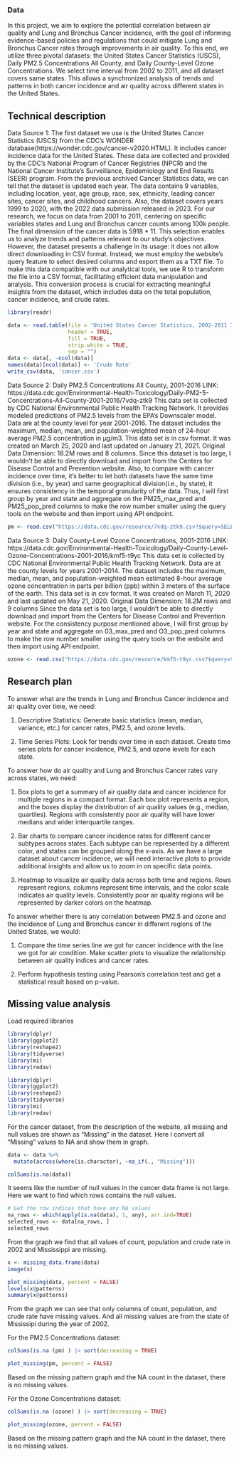 ### Data 
In this project, we aim to explore the potential correlation between air quality and Lung and Bronchus Cancer incidence, with the goal of informing evidence-based policies and regulations that could mitigate Lung and Bronchus Cancer rates through improvements in air quality. To this end, we utilize three pivotal datasets: the United States Cancer Statistics (USCS), Daily PM2.5 Concentrations All County, and Daily County-Level Ozone Concentrations. We select time interval from 2002 to 2011, and all dataset covers same states. This allows a synchronized analysis of trends and patterns in both cancer incidence and air quality across different states in the United States.

## Technical description
Data Source 1: 
The first dataset we use is the United States Cancer Statistics (USCS) from the CDC's WONDER database(https://wonder.cdc.gov/cancer-v2020.HTML). It includes cancer incidence data for the United States. These data are collected and provided by the CDC's National Program of Cancer Registries (NPCR) and the National Cancer Institute's Surveillance, Epidemiology and End Results (SEER) program. From the previous archived Cancer Statistics data, we can tell that the dataset is updated each year. The data contains 9 variables, including location, year, age group, race, sex, ethnicity, leading cancer sites, cancer sites, and childhood cancers. Also, the dataset covers years 1999 to 2020, with the 2022 data submission released in 2023. For our research, we focus on data from 2001 to 2011, centering on specific variables states and Lung and Bronchus cancer counts among 100k people. The final dimension of the cancer data is 5918 * 11. This selection enables us to analyze trends and patterns relevant to our study's objectives. However, the dataset presents a challenge in its usage: it does not allow direct downloading in CSV format. Instead, we must employ the website's query feature to select desired columns and export them as a TXT file. To make this data compatible with our analytical tools, we use R to transform the file into a CSV format, facilitating efficient data manipulation and analysis. This conversion process is crucial for extracting meaningful insights from the dataset, which includes data on the total population, cancer incidence, and crude rates.

```r
library(readr)

data <- read.table(file = 'United States Cancer Statistics, 2002-2011 Incidence.txt', 
                   header = TRUE, 
                   fill = TRUE, 
                   strip.white = TRUE, 
                   sep = "")
data <- data[, -ncol(data)]
names(data)[ncol(data)] <- 'Crude Rate'
write_csv(data, 'cancer.csv')

```

Data Source 2: 
Daily PM2.5 Concentrations All County, 2001-2016
LINK: https://data.cdc.gov/Environmental-Health-Toxicology/Daily-PM2-5-Concentrations-All-County-2001-2016/7vdq-ztk9
This data set is collected by CDC National Environmental Public Health Tracking Network. It provides modeled predictions of PM2.5 levels from the EPA's Downscaler model. Data are at the county level for year 2001-2016. The dataset includes the maximum, median, mean, and population-weighted mean of 24-hour average PM2.5 concentration in μg/m3. This data set is in csv format. It was created on March 25, 2020 and last updated on January 21, 2021. 
Original Data Dimension: 18.2M rows and 8 columns.
Since this dataset is too large, I wouldn't be able to directly download and import from the Centers for Disease Control and Prevention website. Also, to compare with cancer incidence over time, it's better to let both datasets have the same time division (i.e., by year) and same geographical division(i.e., by state), it ensures consistency in the temporal granularity of the data. Thus, I will first group by year and state and aggregate on the PM25_max_pred and PM25_pop_pred columns to make the row number smaller using the query tools on the website and then import using API endpoint. 

```r
pm <- read.csv("https://data.cdc.gov/resource/7vdq-ztk9.csv?$query=SELECT%0A%20%20%60year%60%2C%0A%20%20%60statefips%60%2C%0A%20%20max(%60pm25_max_pred%60)%20AS%20%60max_pm25_max_pred%60%2C%0A%20%20avg(%60pm25_pop_pred%60)%20AS%20%60avg_pm25_pop_pred%60%0AGROUP%20BY%20%60year%60%2C%20%60statefips%60")
```

Data Source 3: 
Daily County-Level Ozone Concentrations, 2001-2016
LINK: https://data.cdc.gov/Environmental-Health-Toxicology/Daily-County-Level-Ozone-Concentrations-2001-2016/kmf5-t9yc
This data set is collected by CDC National Environmental Public Health Tracking Network. Data are at the county levels for years 2001-2014. The dataset includes the maximum, median, mean, and population-weighted mean estimated 8-hour average ozone concentration in parts per billion (ppb) within 3 meters of the surface of the earth. This data set is in csv format. It was created on March 11, 2020 and last updated on May 21, 2020. 
Original Data Dimension: 18.2M rows and 9 columns
Since the data set is too large, I wouldn't be able to directly download and import from the Centers for Disease Control and Prevention website. For the consistency purpose mentioned above, I will first group by year and state and aggregate on 03_max_pred and O3_pop_pred columns to make the row number smaller using the query tools on the website and then import using API endpoint.

```r
ozone <- read.csv("https://data.cdc.gov/resource/kmf5-t9yc.csv?$query=SELECT%0A%20%20%60year2%60%2C%0A%20%20%60statefips%60%2C%0A%20%20max(%60o3_max_pred%60)%20AS%20%60max_o3_max_pred%60%2C%0A%20%20avg(%60o3_pop_pred%60)%20AS%20%60avg_o3_pop_pred%60%0AGROUP%20BY%20%60year2%60%2C%20%60statefips%60")
```

## Research plan

To answer what are the trends in Lung and Bronchus Cancer incidence and air quality over time, we need: 

1. Descriptive Statistics: Generate basic statistics (mean, median, variance, etc.) for cancer rates, PM2.5, and ozone levels.

2. Time Series Plots: Look for trends over time in each dataset. Create time series plots for cancer incidence, PM2.5, and ozone levels for each state.

To answer how do air quality and Lung and Bronchus Cancer rates vary across states, we need:

1. Box plots to get a summary of air quality data and cancer incidence for multiple regions in a compact format. Each box plot represents a region, and the boxes display the distribution of air quality values (e.g., median, quartiles). Regions with consistently poor air quality will have lower medians and wider interquartile ranges. 

2. Bar charts to compare cancer incidence rates for different cancer subtypes across states. Each subtype can be represented by a different color, and states can be grouped along the x-axis. As we have a large dataset about cancer incidence, we will need interactive plots to provide additional insights and allow us to zoom in on specific data points.

3. Heatmap to visualize air quality data across both time and regions. Rows represent regions, columns represent time intervals, and the color scale indicates air quality levels. Consistently poor air quality regions will be represented by darker colors on the heatmap.

To answer whether there is any correlation between PM2.5 and ozone and the incidence of Lung and Bronchus cancer in different regions of the United States, we would:

1. Compare the time series line we got for cancer incidence with the line we got for air condition. Make scatter plots to visualize the relationship between air quality indices and cancer rates. 

2. Perform hypothesis testing using Pearson's correlation test and get a statistical result based on p-value. 


## Missing value analysis
Load required libraries
```r
library(dplyr)
library(ggplot2)
library(reshape2)
library(tidyverse)
library(mi)
library(redav)
```
```r
library(dplyr)
library(ggplot2)
library(reshape2)
library(tidyverse)
library(mi)
library(redav)
```

For the cancer dataset, from the description of the website, all missing and null values are shown as "Missing" in the dataset. Here I convert all "Missing" values to NA and show them in graph. 
```r
data <- data %>%
  mutate(across(where(is.character), ~na_if(., "Missing")))

```

```r
colSums(is.na(data))
```
It seems like the number of null values in the cancer data frame is not large. Here we want to find which rows contains the null values. 

```r
# Get the row indices that have any NA values
na_rows <- which(apply(is.na(data), 1, any), arr.ind=TRUE)
selected_rows <- data[na_rows, ]
selected_rows
```
From the graph we find that all values of count, population and crude rate in 2002 and Mississippi are missing. 

```r
x <- missing_data.frame(data)
image(x)
```
```r
plot_missing(data, percent = FALSE)
levels(x@patterns)
summary(x@patterns)
```
From the graph we can see that only columns of count, population, and crude rate have missing values. And all missing values are from the state of Mississipi during the year of 2002. 

For the PM2.5 Concentrations dataset:
```r
colSums(is.na (pm) ) |> sort(decreasing = TRUE)
```
```r
plot_missing(pm, percent = FALSE)
```
Based on the missing pattern graph and the NA count in the dataset, there is no missing values.

For the Ozone Concentrations dataset: 
```r
colSums(is.na (ozone) ) |> sort(decreasing = TRUE)
```
```r
plot_missing(ozone, percent = FALSE)
```
Based on the missing pattern graph and the NA count in the dataset, there is no missing values.
